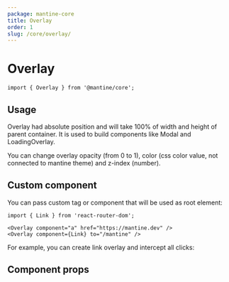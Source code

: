 ```yaml
---
package: mantine-core
title: Overlay
order: 1
slug: /core/overlay/
---
```



# Overlay

<PageHeader
  source="mantine-core/src/Overlay/Overlay.tsx"
  docs="core/Overlay.mdx"
  package="@mantine/core"
/>

```tsx
import { Overlay } from '@mantine/core';
```

## Usage

Overlay had absolute position and will take 100% of width and height of parent container.
It is used to build components like <GatsbyLink to="/core/modal">Modal</GatsbyLink> and <GatsbyLink to="/core/loading-overlay">LoadingOverlay</GatsbyLink>.

You can change overlay opacity (from 0 to 1), color (css color value, not connected to mantine theme) and z-index (number).

<OverlayBaseDemo />

## Custom component

You can pass custom tag or component that will be used as root element:

```tsx
import { Link } from 'react-router-dom';

<Overlay component="a" href="https://mantine.dev" />
<Overlay component={Link} to="/mantine" />
```

For example, you can create link overlay and intercept all clicks:

<OverlayLinkDemo />

## Component props

<PropsTable component="Overlay" />

